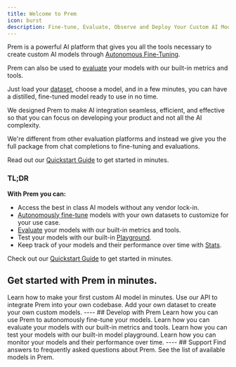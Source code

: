 ```yaml
---
title: Welcome to Prem
icon: burst
description: Fine-tune, Evaluate, Observe and Deploy Your Custom AI Models.
---
```


Prem is a powerful AI platform that gives you all the tools necessary to create custom AI models through [Autonomous Fine-Tuning](/finetuning/overview). 

Prem can also be used to [evaluate](/evaluations/overview) your models with our built-in metrics and tools.

Just load your [dataset](/datasets/overview), choose a model, and in a few minutes, you can have a distilled, fine-tuned model ready to use in no time.

We designed Prem to make AI integration seamless, efficient, and effective so that you can focus on developing your product and not all the AI complexity.

We're different from other evaluation platforms and instead we give you the full package from chat completions to fine-tuning and evaluations.

Read out our [Quickstart Guide](/get-started/quick-start) to get started in minutes.

### TL;DR 
**With Prem you can:**

- Access the best in class AI models without any vendor lock-in.
- [Autonomously fine-tune](/finetuning/overview) models with your own datasets to customize for your use case.
- [Evaluate](/evaluations/overview) your models with our built-in metrics and tools.
- Test your models with our built-in [Playground](/playground/overview).
- Keep track of your models and their performance over time with [Stats](/stats/overview).

Check out our [Quickstart Guide](/get-started/quick-start) to get started in minutes.
## Get started with Prem in minutes.

<CardGroup cols={3}>
  <Card title="Quickstart Guide" icon="bolt" href="/get-started/quick-start">
    Learn how to make your first custom AI model in minutes.
  </Card>
  <Card title="Get Started with the API" icon="code" href="/api-reference/introduction">
    Use our API to integrate Prem into your own codebase.
  </Card>
  <Card title="Datasets" icon="database" href="/datasets/overview">
    Add your own dataset to create your own custom models.
  </Card>
</CardGroup>
----
## Develop with Prem
<CardGroup cols={2}>
  <Card title="Autonomous Fine-Tuning" icon="robot" href="/finetuning/overview">
    Learn how you can use Prem to autonomously fine-tune your models.
  </Card>
  <Card title="Evaluations" icon="chart-simple" href="/evaluations/overview">
    Learn how you can evaluate your models with our built-in metrics and tools.
  </Card>
</CardGroup>
<CardGroup cols={2}>
  <Card title="Playground" icon="play" href="/playground/overview">
    Learn how you can test your models with our built-in model playground.
  </Card>
  <Card title="Stats" icon="chart-line" href="/stats/overview">
    Learn how you can monitor your models and their performance over time.
  </Card>
</CardGroup>
----
## Support
<CardGroup cols={2}>
  <Card title="FAQ" icon="question" href="/resources/faq">
    Find answers to frequently asked questions about Prem.
  </Card>
  <Card title="Available Models" icon="plus" href="/resources/available-models">
  See the list of available models in Prem.
  </Card>
</CardGroup>